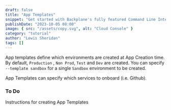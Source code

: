 ```yaml
---
draft: false
title: "App Templates"
snippet: "Get started with Backplane's fully featured Command Line Interface for automation and administration."
publishDate: "2023-10-05 08:00"
image: { src: "/assets/copy.svg", alt: "Cloud Console" }
category: "tutorial"
author: "Lewis Sheridan"
tags: []
---
```



App templates define which environments are created at App Creation time. By default, `Production`
, `Non Prod`, `Test` and `Dev` are created. You can specify `--template sandbox` for a single `Sandbox` environment to be created.

App Templates can specify which services to onboard (i.e. Github).

### To Do

Instructions for creating App Templates

